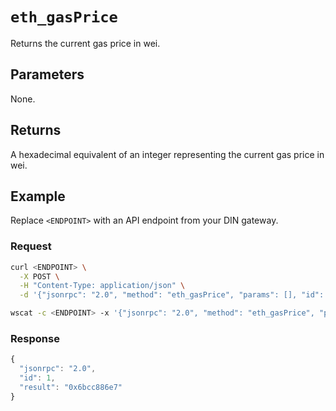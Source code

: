 
# `eth_gasPrice`


Returns the current gas price in wei. 

## Parameters

None.

## Returns

A hexadecimal equivalent of an integer representing the current gas price in wei.

## Example

Replace `<ENDPOINT>` with an API endpoint from your DIN gateway.

### Request


<Tabs>
  <TabItem value="curl">

```bash
curl <ENDPOINT> \
  -X POST \
  -H "Content-Type: application/json" \
  -d '{"jsonrpc": "2.0", "method": "eth_gasPrice", "params": [], "id": 1}'
```

  </TabItem>
  <TabItem value="WSS">

```bash
wscat -c <ENDPOINT> -x '{"jsonrpc": "2.0", "method": "eth_gasPrice", "params": [], "id": 1}'
```

  </TabItem>
</Tabs>

### Response


<Tabs>
  <TabItem value="JSON">

```js
{
  "jsonrpc": "2.0",
  "id": 1,
  "result": "0x6bcc886e7"
}
```

  </TabItem>
</Tabs>

